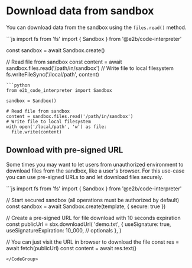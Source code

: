 # Download data from sandbox

You can download data from the sandbox using the `files.read()` method.

<CodeGroup>
```js
import fs from 'fs'
import { Sandbox } from '@e2b/code-interpreter'

const sandbox = await Sandbox.create()

// Read file from sandbox
const content = await sandbox.files.read('/path/in/sandbox')
// Write file to local filesystem
fs.writeFileSync('/local/path', content)
```
```python
from e2b_code_interpreter import Sandbox

sandbox = Sandbox()

# Read file from sandbox
content = sandbox.files.read('/path/in/sandbox')
# Write file to local filesystem
with open('/local/path', 'w') as file:
  file.write(content)
```
</CodeGroup>


## Download with pre-signed URL

Some times you may want to let users from unauthorized environment to download files from the sandbox, like a user's browser.
For this use-case you can use pre-signed URLs to and let download files securely.

<CodeGroup>
```js
import fs from 'fs'
import { Sandbox } from '@e2b/code-interpreter'

// Start secured sandbox (all operations must be authorized by default)
const sandbox = await Sandbox.create(template, { secure: true })

// Create a pre-signed URL for file download with 10 seconds expiration
const publicUrl = sbx.downloadUrl(
  'demo.txt', {
    useSignature: true,
    useSignatureExpiration: 10_000, // optionals
  },
)

// You can just visit the URL in browser to download the file
const res = await fetch(publicUrl)
const content = await res.text()

```
</CodeGroup>
